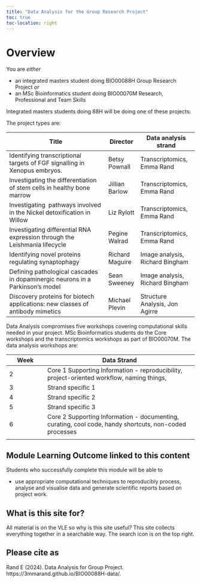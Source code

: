 ```yaml
---
title: "Data Analysis for the Group Research Project"
toc: true
toc-location: right
---
```


# Overview

You are *either*

-   an integrated masters student doing BIO00088H Group Research Project *or*
-   an MSc Bioinformatics student doing BIO00070M Research, Professional and Team Skills

Integrated masters students doing 88H will be doing one of these projects:

The project types are:

| Title                                                                         | Director        | Data analysis strand            |
|--------------------------------------|------------|----------------------|
| Identifying transcriptional targets of FGF signalling in Xenopus embryos.     | Betsy Pownall   | Transcriptomics, Emma Rand      |
| Investigating the differentiation of stem cells in healthy bone marrow        | Jillian Barlow  | Transcriptomics, Emma Rand      |
| Investigating  pathways involved in the Nickel detoxification in Willow       | Liz Rylott      | Transcriptomics, Emma Rand      |
| Investigating differential RNA expression through the Leishmania lifecycle    | Pegine Walrad   | Transcriptomics, Emma Rand      |
| Identifying novel proteins regulating synaptophagy                            | Richard Maguire | Image analysis, Richard Bingham |
| Defining pathological cascades in dopaminergic neurons in a Parkinson's model | Sean Sweeney    | Image analysis, Richard Bingham |
| Discovery proteins for biotech applications: new classes of antibody mimetics | Michael Plevin  | Structure Analysis, Jon Agirre  |

Data Analysis compromises five workshops covering computational skills needed in your project. MSc Bioinformatics students do the Core workshops and the transcriptomics workshops as part of BIO00070M. The data analysis workshops are:

| Week | Data Strand                                                                                            |
|---------------|---------------------------------------------------------|
| 2    | Core 1 Supporting Information - reproducibility, project-oriented workflow, naming things,             |
| 3    | Strand specific 1                                                                                      |
| 4    | Strand specific 2                                                                                      |
| 5    | Strand specific 3                                                                                      |
| 6    | Core 2 Supporting Information - documenting, curating, cool code, handy shortcuts, non-coded processes |
|      |                                                                                                        |

## Module Learning Outcome linked to this content

Students who successfully complete this module will be able to

-   use appropriate computational techniques to reproducibly process, analyse and visualise data and generate scientific reports based on project work.

## What is this site for?

All material is on the VLE so why is this site useful? This site collects everything together in a searchable way. The search icon is on the top right.

## Please cite as

Rand E (2024). Data Analysis for Group Project. https://3mmarand.github.io/BIO00088H-data/.
